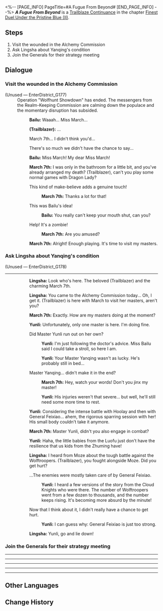<%-- [PAGE_INFO]
PageTitle=#A Fugue From Beyond#
[END_PAGE_INFO] --%>
{{Stub|Dialogue.}}
{{Mission Infobox
|id            = 2022308
|title         = 
|image         = Mission A Fugue From Beyond.png{{subst:void|<!--$UPLOAD:<<SpriteOutput/Chronicle/2022308.png>-<Mission A Fugue From Beyond.png>-<Fate's Atlas Images>>-->}}
|type          = Trailblaze Continuance
|event_name    = 
|chapter       = Finest Duel Under the Pristine Blue (II)
|requirements  = [[Trailblaze Continuance]] ''[[Ebb of Past Sins]]'' completed
|summary       = With the storm subsided and everything returning to peace, the Trailblazer visits injured friends in the Alchemy Commission. Meanwhile, in the Seat of Divine Foresight, the three Arbiter-Generals gather once more to discuss a war that concerns everyone.
|characters    = Bailu; Lingsha; March 7th; Trailblazer; Yunli
|startLocation = [[The Xianzhou Luofu]] - [[Alchemy Commission]]
|world         = The Xianzhou Luofu
|area          = Alchemy Commission
|prev          = Ebb of Past Sins
|next          = 
|rewards       = Trailblaze EXP*400; Stellar Jade*50; Refined Aether*5; Lost Crystal*6; Credit*30,000
}}
'''''A Fugue From Beyond''''' is a [[Trailblaze Continuance]] in the chapter [[Finest Duel Under the Pristine Blue (II)]].

==Steps==
# Visit the wounded in the Alchemy Commission
# Ask Lingsha about Yanqing's condition
# Join the Generals for their strategy meeting

<!--
==Gameplay Notes==

--><!--
==Trial Character==

-->
==Dialogue==
{{Stub Dialogue}}

===Visit the wounded in the Alchemy Commission{{subst:void|<!--202230801-->}}===
{{Mission Description|type=continuance|location=Alchemy Commission|As the dust finally settles, you and March 7th arrange to head to the Alchemy Commission and visit those who were heavily wounded in the great battle aboard the Skysplitter...}}
{{Dialogue Start}}
;(Unused &mdash; EnterDistrict_G177)
:Operation "Wolfhunt Showdown" has ended. The messengers from the Realm-Keeping Commission are calming down the populace and the momentary disruption has subsided.
::{{A|VO chapter2 17 bailu 101.ogg}} '''Bailu:''' Waaah... Miss March...
::{{A|VO chapter2 17 player 101 m.ogg}} {{A|VO chapter2 17 player 101 f.ogg}} '''(Trailblazer):''' ...
::{{DIcon|Arrow}} March 7th... I didn't think you'd...
::{{DIcon|Arrow}} There's so much we didn't have the chance to say...
::{{A|VO chapter2 17 bailu 102.ogg}} '''Bailu:''' Miss March! My dear Miss March!
::{{A|VO chapter2 17 mar7th 101 m.ogg}} {{A|VO chapter2 17 mar7th 101 f.ogg}} '''March 7th:''' I was only in the bathroom for a little bit, and you've already arranged my death? (Trailblazer), can't you play some normal games with Dragon Lady?
::{{DIcon|Arrow}} This kind of make-believe adds a genuine touch!
:::{{A|VO chapter2 17 mar7th 102.ogg}} '''March 7th:''' Thanks a lot for that!
::{{DIcon|Arrow}} This was Bailu's idea!
:::{{A|VO chapter2 17 bailu 103.ogg}} '''Bailu:''' You really can't keep your mouth shut, can you?
::{{DIcon|Arrow}} Help! It's a zombie!
:::{{A|VO chapter2 17 mar7th 103.ogg}} '''March 7th:''' Are you amused?
::{{A|VO chapter2 17 mar7th 104.ogg}} '''March 7th:''' Alright! Enough playing. It's time to visit my masters.
::{{tx}}
{{Dialogue End}}

===Ask Lingsha about Yanqing's condition{{subst:void|<!--202230802-->}}===
{{Dialogue Start}}

;(Unused &mdash; EnterDistrict_G178)
----
::{{A|VO chapter2 17 lingsha 101 m.ogg}} {{A|VO chapter2 17 lingsha 101 f.ogg}} '''Lingsha:''' Look who's here. The beloved (Trailblazer) and the charming March 7th.
::{{A|VO chapter2 17 lingsha 102 m.ogg}} {{A|VO chapter2 17 lingsha 102 f.ogg}} '''Lingsha:''' You came to the Alchemy Commission today... Oh, I get it. (Trailblazer) is here with March to visit her masters, aren't you?
::{{A|VO chapter2 17 mar7th 108.ogg}} '''March 7th:''' Exactly. How are my masters doing at the moment?
::{{A|VO chapter2 17 yunli 101.ogg}} '''Yunli:''' Unfortunately, only one master is here. I'm doing fine.
::{{DIcon|Arrow}} Did Master Yunli run out on her own?
:::{{A|VO chapter2 17 yunli 102.ogg}} '''Yunli:''' I'm just following the doctor's advice. Miss Bailu said I could take a stroll, so here I am.
:::{{A|VO chapter2 17 yunli 103.ogg}} '''Yunli:''' Your Master Yanqing wasn't as lucky. He's probably still in bed...
::{{DIcon|Arrow}} Master Yanqing... didn't make it in the end?
:::{{A|VO chapter2 17 mar7th 109.ogg}} '''March 7th:''' Hey, watch your words! Don't you jinx my master!
:::{{A|VO chapter2 17 yunli 104.ogg}} '''Yunli:''' His injuries weren't that severe... but well, he'll still need some more time to rest.
::{{A|VO chapter2 17 yunli 105.ogg}} '''Yunli:''' Considering the intense battle with Hoolay and then with General Feixiao... ahem, the rigorous sparring session with her! His small body couldn't take it anymore.
::{{A|VO chapter2 17 mar7th 110.ogg}} '''March 7th:''' Master Yunli, didn't you also engage in combat?
::{{A|VO chapter2 17 yunli 106.ogg}} '''Yunli:''' Haha, the little babies from the Luofu just don't have the resilience that us kids from the Zhuming have!
::{{A|VO chapter2 17 lingsha 103 m.ogg}} {{A|VO chapter2 17 lingsha 103 f.ogg}} '''Lingsha:''' I heard from Moze about the tough battle against the Wolftroopers. (Trailblazer), you fought alongside Moze. Did you get hurt?
::{{DIcon|Arrow}} ...The enemies were mostly taken care of by General Feixiao.
:::{{A|VO chapter2 17 yunli 107.ogg}} '''Yunli:''' I heard a few versions of the story from the Cloud Knights who were there. The number of Wolftroopers went from a few dozen to thousands, and the number keeps rising. It's becoming more absurd by the minute!
::{{DIcon|Arrow}} Now that I think about it, I didn't really have a chance to get hurt.
:::{{A|VO chapter2 17 yunli 108.ogg}} '''Yunli:''' I can guess why: General Feixiao is just too strong.
::{{A|VO chapter2 17 lingsha 104.ogg}} '''Lingsha:''' Yunli, go and lie down!
::{{tx}}
{{Dialogue End}}

===Join the Generals for their strategy meeting{{subst:void|<!--202230804-->}}===
{{Mission Description|type=continuance|location=Seat of Divine Foresight|update|At this moment, the three generals are gathered in the Seat of Divine Foresight to discuss the future strategy of the Alliance...}}
{{Dialogue Start}}
----
:{{tx}}
----
:{{tx}}
----
:{{tx}}
----
:{{tx}}
----
:{{tx}}
{{Dialogue End}}

==Other Languages==
{{Other Languages
|en   = A Fugue From Beyond
|zhs  = 玉阙黄钟，天外归鸿
|zht  = 玉闕黃鐘，天外歸鴻
|ja   = 玉殿の黄鐘、天外からの帰鴻
|ko   = 옥궐의 황종, 천외에서 귀환한 자
|es   = Fuga desde el más allá
|fr   = Fugue de l'au-delà
|ru   = Перезвон жёлтого колокола, возвращение в гнездо
|th   = ระฆังกังวานสู่การหวนคืน
|vi   = Chuông Vàng Yuque, Trở Về Từ Thế Giới Bên Ngoài
|de   = Eine Fuge aus dem Jenseits
|id   = Suara dari Dunia Lain
|pt   = Uma Fuga do Além
}}

==Change History==
{{Change History|2.5}}
